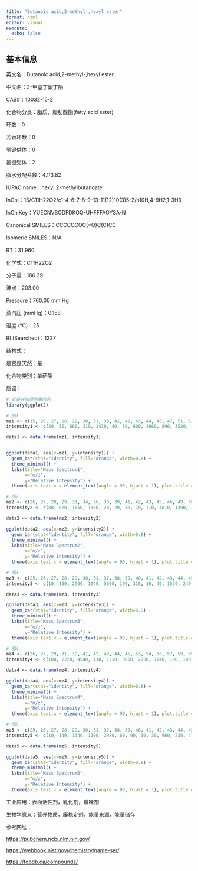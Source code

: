 ```yaml
---
title: "Butanoic acid,2-methyl-,hexyl ester"
format: html
editor: visual
execute: 
  echo: false
---
```


## 基本信息

英文名：Butanoic acid,2-methyl-,hexyl ester

中文名：2-甲基丁酸丁酯

CAS#：10032-15-2

化合物分类：脂质，脂肪酸酯(fatty acid ester)

环数：0

芳香环数：0

氢键供体：0

氢键受体：2

脂水分配系数：4.1/3.82

IUPAC name：hexyl 2-methylbutanoate

InChl：1S/C11H22O2/c1-4-6-7-8-9-13-11(12)10(3)5-2/h10H,4-9H2,1-3H3

InChlKey：YUECNVSODFDKOQ-UHFFFAOYSA-N

Canonical SMILES：CCCCCCOC(=O)C(C)CC

Isomeric SMILES：N/A

RT：31.960

化学式：C11H22O2

分子量：186.29

沸点：203.00

Pressure：760.00 mm Hg

蒸汽压 (mmHg)：0.158

温度 (℃)：25

RI (Searched)：1227

结构式：

是否是天然：是

化合物类别：单萜酯

质谱：

```r
# 安装并加载所需的包
library(ggplot2)

# 图1
mz1 <- c(15, 26, 27, 28, 29, 30, 31, 39, 41, 42, 43, 44, 45, 47, 51, 52, 53, 54, 55, 56, 57, 58, 59, 60, 61, 65, 67, 68, 69, 70, 71, 72, 73, 74, 75, 76, 77, 81, 82, 83, 84, 85, 86, 87, 88, 99, 100, 101, 102, 103, 104, 105, 111, 115, 116, 128, 129, 130, 142, 143, 144, 156, 158, 159, 171, 186)
intensity1 <- c(20, 50, 660, 310, 1430, 40, 50, 600, 2660, 890, 3520, 150, 90, 40, 40, 10, 150, 140, 1490, 2950, 5830, 270, 50, 10, 40, 10, 80, 40, 1390, 110, 60, 30, 170, 1540, 340, 20, 10, 10, 30, 260, 3040, 5020, 280, 710, 30, 120, 30, 100, 440, 9999, 580, 60, 10, 120, 10, 10, 400, 30, 10, 30, 10, 10, 350, 40, 10, 10)

data1 <- data.frame(mz1, intensity1)


ggplot(data1, aes(x=mz1, y=intensity1)) +
  geom_bar(stat="identity", fill="orange", width=0.8) + 
  theme_minimal() + 
  labs(title="Mass Spectrum1",
       x="m/z",
       y="Relative Intensity") + 
  theme(axis.text.x = element_text(angle = 90, hjust = 1), plot.title = element_text(hjust = 0.5))  

# 图2
mz2 <- c(26, 27, 28, 29, 31, 34, 36, 38, 39, 41, 42, 43, 45, 46, 49, 50, 52, 53, 54, 55, 56, 57, 58, 59, 65, 67, 69, 70, 71, 72, 73, 74, 75, 76, 78, 84, 85, 86, 87, 88, 91, 96, 99, 101, 102, 103, 104, 105, 106, 107, 109, 115, 116, 129, 142, 143, 144, 158, 159)
intensity2 <- c(80, 670, 1050, 1350, 20, 20, 30, 70, 710, 4810, 1390, 3100, 30, 30, 150, 50, 60, 290, 420, 2660, 2570, 9999, 520, 210, 100, 570, 1360, 190, 110, 40, 110, 1050, 250, 20, 20, 2280, 7450, 200, 550, 60, 50, 20, 120, 80, 230, 5840, 300, 70, 20, 10, 20, 120, 20, 200, 20, 30, 20, 130, 30)

data2 <- data.frame(mz2, intensity2)

ggplot(data2, aes(x=mz2, y=intensity2)) +
  geom_bar(stat="identity", fill="orange", width=0.8) + 
  theme_minimal() + 
  labs(title="Mass Spectrum2",
       x="m/z",
       y="Relative Intensity") + 
  theme(axis.text.x = element_text(angle = 90, hjust = 1), plot.title = element_text(hjust = 0.5))  

# 图3
mz3 <- c(25, 26, 27, 28, 29, 30, 31, 37, 38, 39, 40, 41, 42, 43, 44, 45, 47, 50, 51, 52, 53, 54, 55, 56, 57, 58, 59, 60, 61, 63, 65, 66, 67, 68, 69, 70, 71, 72, 73, 74, 75, 76, 77, 78, 79, 81, 82, 83, 84, 85, 86, 87, 88, 89, 92, 93, 97, 99, 100, 101, 102, 103, 104, 105, 115, 116, 129, 130, 131, 158, 159, 186, 187)
intensity3 <- c(10, 150, 2930, 1040, 5690, 190, 310, 10, 40, 1530, 240, 7010, 2040, 8650, 300, 220, 110, 40, 60, 30, 320, 250, 2550, 5330, 9999, 460, 120, 10, 130, 20, 20, 10, 170, 60, 1950, 190, 120, 40, 250, 2220, 550, 30, 30, 20, 30, 10, 50, 340, 3550, 5550, 350, 960, 30, 20, 10, 10, 10, 100, 30, 80, 320, 9080, 430, 60, 80, 10, 240, 20, 60, 130, 10, 10, 10)

data3 <- data.frame(mz3, intensity3)

ggplot(data3, aes(x=mz3, y=intensity3)) +
  geom_bar(stat="identity", fill="orange", width=0.8) + 
  theme_minimal() + 
  labs(title="Mass Spectrum3",
       x="m/z",
       y="Relative Intensity") + 
  theme(axis.text.x = element_text(angle = 90, hjust = 1), plot.title = element_text(hjust = 0.5)) 

# 图4
mz4 <- c(26, 27, 29, 31, 39, 41, 42, 43, 44, 45, 53, 54, 56, 57, 58, 69, 70, 73, 74, 75, 83, 84, 85, 86, 87, 99, 102, 103, 104, 115, 129, 158)
intensity4 <- c(100, 2220, 4540, 110, 1310, 5650, 2000, 7740, 190, 140, 220, 180, 4530, 9999, 440, 1510, 110, 140, 2130, 410, 250, 3790, 5670, 330, 690, 100, 450, 9690, 580, 100, 220, 210)

data4 <- data.frame(mz4, intensity4)

ggplot(data4, aes(x=mz4, y=intensity4)) +
  geom_bar(stat="identity", fill="orange", width=0.8) + 
  theme_minimal() + 
  labs(title="Mass Spectrum4",
       x="m/z",
       y="Relative Intensity") + 
  theme(axis.text.x = element_text(angle = 90, hjust = 1), plot.title = element_text(hjust = 0.5)) 

# 图5
mz5 <- c(25, 26, 27, 28, 29, 30, 31, 37, 38, 39, 40, 41, 42, 43, 44, 45, 47, 53, 54, 55, 56, 57, 58, 59, 61, 67, 68, 69, 70, 71, 72, 73, 74, 75, 81, 82, 83, 84, 85, 86, 87, 88, 99, 100, 101, 102, 103, 104, 115, 129, 130, 143, 158, 159)
intensity5 <- c(10, 140, 1340, 1190, 2980, 60, 90, 10, 30, 960, 230, 4740, 1780, 6970, 350, 130, 70, 200, 230, 2640, 4650, 9999, 440, 70, 40, 150, 50, 1790, 120, 80, 40, 200, 2150, 390, 10, 40, 320, 3580, 6830, 350, 850, 20, 130, 20, 80, 430, 9930, 490, 100, 260, 20, 20, 230, 20)

data5 <- data.frame(mz5, intensity5)

ggplot(data5, aes(x=mz5, y=intensity5)) +
  geom_bar(stat="identity", fill="orange", width=0.8) + 
  theme_minimal() + 
  labs(title="Mass Spectrum5",
       x="m/z",
       y="Relative Intensity") + 
  theme(axis.text.x = element_text(angle = 90, hjust = 1), plot.title = element_text(hjust = 0.5)) 
```

工业应用：表面活性剂，乳化剂，增味剂

生物学意义：营养物质，膜稳定剂，能量来源，能量储存

参考网址：

<https://pubchem.ncbi.nlm.nih.gov/>

<https://webbook.nist.gov/chemistry/name-ser/>

<https://foodb.ca/compounds/>
